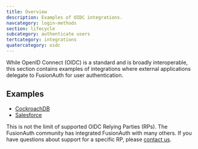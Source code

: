 ```yaml
---
title: Overview
description: Examples of OIDC integrations.
navcategory: login-methods
section: lifecycle
subcategory: authenticate users
tertcategory: integrations
quatercategory: oidc
---
```


While OpenID Connect (OIDC) is a standard and is broadly interoperable, this section contains examples of integrations where external applications delegate to FusionAuth for user authentication.

## Examples

* [CockroachDB](/docs/lifecycle/authenticate-users/integrations/oidc/cockroachdb)
* [Salesforce](/docs/lifecycle/authenticate-users/integrations/oidc/salesforce)

This is not the limit of supported OIDC Relying Parties (RPs). The FusionAuth community has integrated FusionAuth with many others. If you have questions about support for a specific RP, please [contact us](/contact).
